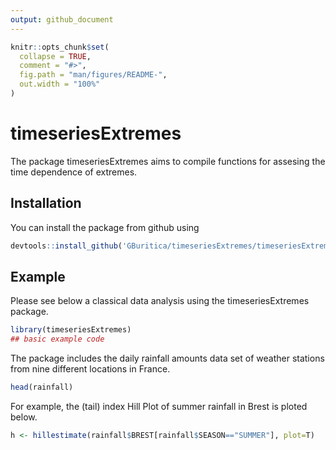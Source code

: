 ```yaml
---
output: github_document
---
```


<!-- README.md is generated from README.Rmd. Please edit that file -->

```r
knitr::opts_chunk$set(
  collapse = TRUE,
  comment = "#>",
  fig.path = "man/figures/README-",
  out.width = "100%"
)
```

# timeseriesExtremes

<!-- badges: start -->
<!-- badges: end -->

The package timeseriesExtremes aims to compile functions for assesing the time dependence of extremes.

## Installation

<!-- You can install the released version of timeseriesExtremes from [CRAN](https://CRAN.R-project.org) with: -->

You can install the package from github using

``` r
devtools::install_github('GBuritica/timeseriesExtremes/timeseriesExtremes')
```

## Example

Please see below a classical data analysis using the timeseriesExtremes package.

```r
library(timeseriesExtremes)
## basic example code
```

The package includes the daily rainfall amounts data set of weather stations from nine different locations in France.

```r
head(rainfall)
```

For example, the (tail) index Hill Plot of summer rainfall in Brest is ploted below.

```r
h <- hillestimate(rainfall$BREST[rainfall$SEASON=="SUMMER"], plot=T)
```


